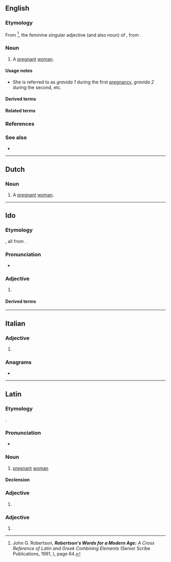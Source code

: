{{also|grávida|gravidă}}
==English==

===Etymology===
{{root|en|ine-pro|*gʷreh₂-}}
From {{bor|en|la|gravida}}<ref>John G. Robertson, '''''Robertson's Words for a Modern Age:''''' ''A Cross Reference of Latin and Greek Combining Elements'' (Senior Scribe Publications, 1991, {{ISBN|0963091913}}), page 64.</ref>, the feminine singular adjective (and also noun) of {{m|la|gravidus||pregnant}}, from {{m|la|gravis||heavy}}.

===Noun===
{{en-noun|s|gravidae}}

# {{lb|en|medicine}} A [[pregnant]] [[woman]].

====Usage notes====
* She is referred to as ''gravida 1'' during the first [[pregnancy]], ''gravida 2'' during the second, etc.

====Derived terms====
{{der4|en
|bigravida
|Dea Gravida
|decigravida
|elderly primigravida
|monogravida
|multigravida
|nonigravida
|nulligravida
|octigravida
|plurigravida
|primigravida
|quartigravida
|quintigravida
|secondigravida
|secundigravida
|septigravida
|sextigravida
|tertigravida
|unigravida
}}

====Related terms====
{{rel4|en
|bigravid
|bigravidity
|gravid
|gravidic
|gravidism
|graviditas
|gravidity
|gravidly
|gravidocardiac
|gravidopuerperal
|monogravid
|multigravid
|multigravidity
|nongravid
|non-gravid
|nongravidity
|non-gravidity
|nulligravid
|nulligravidity
|plurigravid
|primigravid
|primigravidity
|primigravity
|primi/secundigravidity
|quintigravid
|secondigravid
|secondigravidity
|secundigravid
|secundigravidity
|septigravid
|tertigravid
|unigravid
}}

===References===
<references/>

===See also===
* {{l|en|para}}

----

==Dutch==

===Noun===
{{nl-noun|f|gravidae|pl2=-'s|gravidaatje}}

# {{lb|nl|gynaecology}} A [[pregnant]] [[woman]].

----

==Ido==

===Etymology===
{{io-bor|gravid|gravide||gravido||grávido|nodot=1}}, all from {{der|io|la|gravidus||pregnant}}.

===Pronunciation===
* {{IPA|io|/ɡraˈvi.da/}}

===Adjective===
{{io-head}}

# {{l|en|pregnant}}

====Derived terms====
{{der2|io
| {{l|io|gravideso||pregnancy, gestation}}
| {{l|io|gravidigar||to make pregnant}}
| {{l|io|gravideskar||to become pregnant, conceive a child}}
| {{l|io|gravideskeso||conception}}
}}

----

==Italian==

===Adjective===
{{head|it|adjective form}}

# {{feminine singular of|it|gravido}}

===Anagrams===
* {{anagrams|it|a=aadgirv|dragavi|gradiva|gridava}}

----

==Latin==

===Etymology===
{{root|la|ine-pro|*gʷreh₂-}}
{{ellipsis|la|[[gravida]] [[fēmina]]||laden woman, pregnant woman}}.

===Pronunciation===
* {{la-IPA|eccl=yes}}

===Noun===
{{la-noun|gravida<1>}}

# {{lb|la|Medieval Latin}} [[pregnant]] [[woman]]

====Declension====
{{la-ndecl|gravida<1>}}

===Adjective===
{{la-adj-form|gravida}}

# {{inflection of|la|gravidus||nom//voc|s|f|;|nom//voc//acc|p|n}}

===Adjective===
{{la-adj-form|gravidā}}

# {{inflection of|la|gravidus||abl|s|f}}
{{C|la|Pregnancy|Female people}}